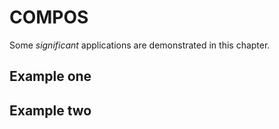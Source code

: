 # COMPOS

Some _significant_ applications are demonstrated in this chapter.

## Example one

## Example two
